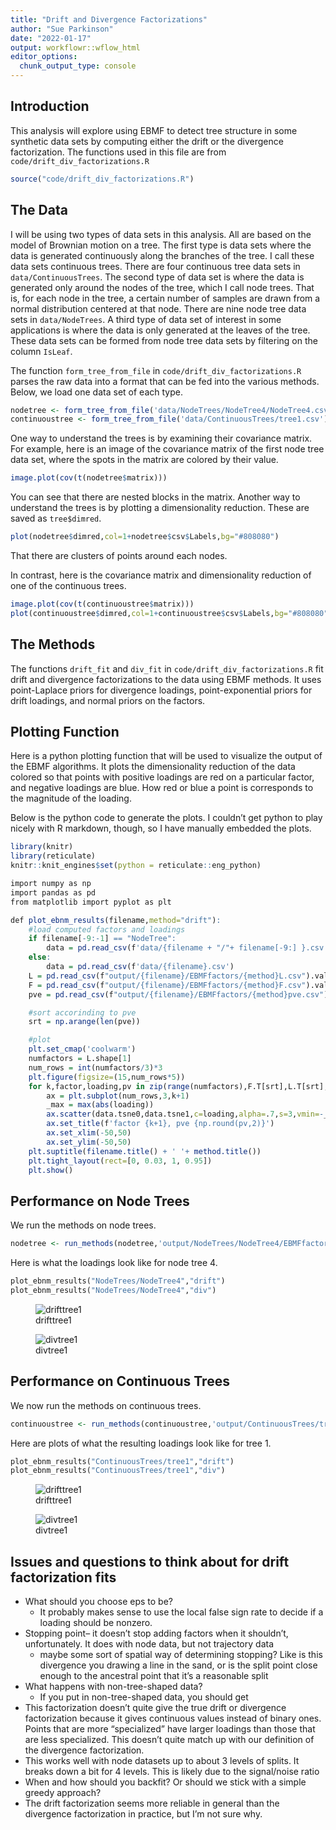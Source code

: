 ```yaml
---
title: "Drift and Divergence Factorizations"
author: "Sue Parkinson"
date: "2022-01-17"
output: workflowr::wflow_html
editor_options:
  chunk_output_type: console
---
```


## Introduction

This analysis will explore using EBMF to detect tree structure in some synthetic data sets by computing either the drift or the divergence factorization. The functions used in this file are from `code/drift_div_factorizations.R`

```r
source("code/drift_div_factorizations.R")
```

## The Data
I will be using two types of data sets in this analysis. All are based on the model of Brownian motion on a tree. The first type is data sets where the data is generated continuously along the branches of the tree. I call these data sets continuous trees. There are four continuous tree data sets in `data/ContinuousTrees`. The second type of data set is where the data is generated only around the nodes of the tree, which I call node trees. That is, for each node in the tree, a certain number of samples are drawn from a normal distribution centered at that node. There are nine node tree data sets in `data/NodeTrees`. A third type of data set of interest in some applications is where the data is only generated at the leaves of the tree. These data sets can be formed from node tree data sets by filtering on the column `IsLeaf`.

The function `form_tree_from_file` in `code/drift_div_factorizations.R` parses the raw data into a format that can be fed into the various methods. Below, we load one data set of each type.

```r
nodetree <- form_tree_from_file('data/NodeTrees/NodeTree4/NodeTree4.csv')
continuoustree <- form_tree_from_file('data/ContinuousTrees/tree1.csv')
```

One way to understand the trees is by examining their covariance matrix. For example, here is an image of the covariance matrix of the first node tree data set, where the spots in the matrix are colored by their value.
```r
image.plot(cov(t(nodetree$matrix)))
```
You can see that there are nested blocks in the matrix. Another way to understand the trees is by plotting a dimensionality reduction. These are saved as `tree$dimred`.
```r
plot(nodetree$dimred,col=1+nodetree$csv$Labels,bg="#808080")
```
That there are clusters of points around each nodes.

In contrast, here is the covariance matrix and dimensionality reduction of one of the continuous trees.
```r
image.plot(cov(t(continuoustree$matrix)))
plot(continuoustree$dimred,col=1+continuoustree$csv$Labels,bg="#808080")
```

## The Methods

The functions `drift_fit` and `div_fit` in `code/drift_div_factorizations.R` fit drift and divergence factorizations to the data using EBMF methods. It uses point-Laplace priors for divergence loadings, point-exponential priors for drift loadings, and normal priors on the factors. 

## Plotting Function

Here is a python plotting function that will be used to visualize the output of the EBMF algorithms. It plots the dimensionality reduction of the data colored so that points with positive loadings are red on a particular factor, and negative loadings are blue. How red or blue a point is corresponds to the magnitude of the loading. 

Below is the python code to generate the plots. I couldn't get python to play nicely with R markdown, though, so I have manually embedded the plots.

```r
library(knitr)
library(reticulate)
knitr::knit_engines$set(python = reticulate::eng_python)
```

```r
import numpy as np
import pandas as pd
from matplotlib import pyplot as plt

def plot_ebnm_results(filename,method="drift"):
    #load computed factors and loadings
    if filename[-9:-1] == "NodeTree":
        data = pd.read_csv(f'data/{filename + "/"+ filename[-9:] }.csv')
    else:
        data = pd.read_csv(f'data/{filename}.csv')
    L = pd.read_csv(f"output/{filename}/EBMFfactors/{method}L.csv").values
    F = pd.read_csv(f"output/{filename}/EBMFfactors/{method}F.csv").values
    pve = pd.read_csv(f"output/{filename}/EBMFfactors/{method}pve.csv").values[:,0]

    #sort accorinding to pve
    srt = np.arange(len(pve))

    #plot
    plt.set_cmap('coolwarm')
    numfactors = L.shape[1]
    num_rows = int(numfactors/3)*3
    plt.figure(figsize=(15,num_rows*5))
    for k,factor,loading,pv in zip(range(numfactors),F.T[srt],L.T[srt],pve[srt]):
        ax = plt.subplot(num_rows,3,k+1)
        _max = max(abs(loading))
        ax.scatter(data.tsne0,data.tsne1,c=loading,alpha=.7,s=3,vmin=-_max,vmax=_max)
        ax.set_title(f'factor {k+1}, pve {np.round(pv,2)}')
        ax.set_xlim(-50,50)
        ax.set_ylim(-50,50)
    plt.suptitle(filename.title() + ' '+ method.title())
    plt.tight_layout(rect=[0, 0.03, 1, 0.95])
    plt.show()
```
## Performance on Node Trees
We run the methods on node trees.
```r
nodetree <- run_methods(nodetree,'output/NodeTrees/NodeTree4/EBMFfactors/',Kmax=10,eps = 2e-2)
```
Here is what the loadings look like for node tree 4.
```python
plot_ebnm_results("NodeTrees/NodeTree4","drift")
plot_ebnm_results("NodeTrees/NodeTree4","div")
```

![drifttree1](../output/NodeTrees/NodeTree4/drift.png)

![divtree1](../output/NodeTrees/NodeTree4/div.png)

## Performance on Continuous Trees
We now run the methods on continuous trees.
```r
continuoustree <- run_methods(continuoustree,'output/ContinuousTrees/tree1/EBMFfactors/',Kmax = 10,eps = 1e-2)
```
Here are plots of what the resulting loadings look like for tree 1.
```python
plot_ebnm_results("ContinuousTrees/tree1","drift")
plot_ebnm_results("ContinuousTrees/tree1","div")
```

![drifttree1](../output/ContinuousTrees/tree1/drift.png)

![divtree1](../output/ContinuousTrees/tree1/div.png)

## Issues and questions to think about for drift factorization fits

* What should you choose eps to be? 
    * It probably makes sense to use the local false sign rate to decide if a loading should be nonzero.
* Stopping point-- it doesn't stop adding factors when it shouldn't, unfortunately. It does with node data, but not trajectory data
    * maybe some sort of spatial way of determining stopping? Like is this divergence you drawing a line in the sand, or is the split point close enough to the ancestral point that it's a reasonable split
* What happens with non-tree-shaped data?
    * If you put in non-tree-shaped data, you should get
* This factorization doesn't quite give the true drift or divergence factorization because it gives continuous values instead of binary ones. Points that are more "specialized" have larger loadings than those that are less specialized. This doesn't quite match up with our definition of the divergence factorization.
* This works well with node datasets up to about 3 levels of splits. It breaks down a bit for 4 levels. This is likely due to the signal/noise ratio
* When and how should you backfit? Or should we stick with a simple greedy approach?
* The drift factorization seems more reliable in general than the divergence factorization in practice, but I'm not sure why.



